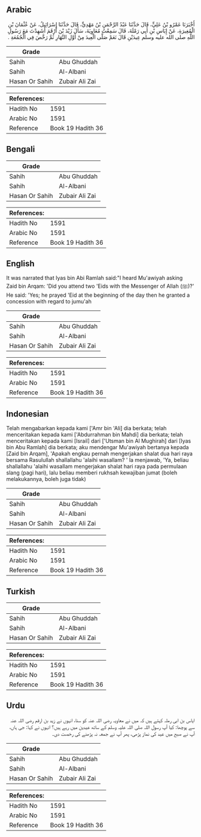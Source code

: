 ## Arabic


<div dir="rtl" lang="ar" style={{fontSize:'larger',backgroundColor:'#f8f9fa',padding:20}}>
أَخْبَرَنَا عَمْرُو بْنُ عَلِيٍّ، قَالَ حَدَّثَنَا عَبْدُ الرَّحْمَنِ بْنُ مَهْدِيٍّ، قَالَ حَدَّثَنَا إِسْرَائِيلُ، عَنْ عُثْمَانَ بْنِ الْمُغِيرَةِ، عَنْ إِيَاسِ بْنِ أَبِي رَمْلَةَ، قَالَ سَمِعْتُ مُعَاوِيَةَ، سَأَلَ زَيْدَ بْنَ أَرْقَمَ أَشَهِدْتَ مَعَ رَسُولِ اللَّهِ صلى الله عليه وسلم عِيدَيْنِ قَالَ نَعَمْ صَلَّى الْعِيدَ مِنْ أَوَّلِ النَّهَارِ ثُمَّ رَخَّصَ فِي الْجُمُعَةِ ‏.‏
</div>
<div style={{backgroundColor:'#f8f9fa',padding:20, marginBottom: 10}}><table> <thead> <tr> <th>Grade</th> <th></th> </tr> </thead> <tbody> <tr><td>Sahih</td><td>Abu Ghuddah</td></tr><tr><td>Sahih</td><td>Al-Albani</td></tr><tr><td>Hasan Or Sahih</td><td>Zubair Ali Zai</td></tr></tbody></table><table> <thead> <tr> <th>References:</th> <th></th> </tr> </thead> <tbody><tr><td>Hadith No</td><td>1591</td></tr><tr><td>Arabic No</td><td>1591</td></tr><tr><td>Reference</td><td>Book 19 Hadith 36</td></tr></tbody></table></div>

## Bengali


<div dir="ltr" lang="bn" style={{fontSize:'larger',backgroundColor:'#f8f9fa',padding:20}}>

</div>
<div style={{backgroundColor:'#f8f9fa',padding:20, marginBottom: 10}}><table> <thead> <tr> <th>Grade</th> <th></th> </tr> </thead> <tbody> <tr><td>Sahih</td><td>Abu Ghuddah</td></tr><tr><td>Sahih</td><td>Al-Albani</td></tr><tr><td>Hasan Or Sahih</td><td>Zubair Ali Zai</td></tr></tbody></table><table> <thead> <tr> <th>References:</th> <th></th> </tr> </thead> <tbody><tr><td>Hadith No</td><td>1591</td></tr><tr><td>Arabic No</td><td>1591</td></tr><tr><td>Reference</td><td>Book 19 Hadith 36</td></tr></tbody></table></div>

## English


<div dir="ltr" lang="en" style={{fontSize:'larger',backgroundColor:'#f8f9fa',padding:20}}>
It was narrated that Iyas bin Abi Ramlah said:"I heard Mu'awiyah asking Zaid bin Arqam: 'Did you attend two 'Eids with the Messenger of Allah (ﷺ)?' He said: 'Yes; he prayed 'Eid at the beginning of the day then he granted a concession with regard to jumu'ah
</div>
<div style={{backgroundColor:'#f8f9fa',padding:20, marginBottom: 10}}><table> <thead> <tr> <th>Grade</th> <th></th> </tr> </thead> <tbody> <tr><td>Sahih</td><td>Abu Ghuddah</td></tr><tr><td>Sahih</td><td>Al-Albani</td></tr><tr><td>Hasan Or Sahih</td><td>Zubair Ali Zai</td></tr></tbody></table><table> <thead> <tr> <th>References:</th> <th></th> </tr> </thead> <tbody><tr><td>Hadith No</td><td>1591</td></tr><tr><td>Arabic No</td><td>1591</td></tr><tr><td>Reference</td><td>Book 19 Hadith 36</td></tr></tbody></table></div>

## Indonesian


<div dir="ltr" lang="id" style={{fontSize:'larger',backgroundColor:'#f8f9fa',padding:20}}>
Telah mengabarkan kepada kami ['Amr bin 'Ali] dia berkata; telah menceritakan kepada kami ['Abdurrahman bin Mahdi] dia berkata; telah menceritakan kepada kami [Israil] dari ['Utsman bin Al Mughirah] dari [Iyas bin Abu Ramlah] dia berkata; aku mendengar Mu'awiyah bertanya kepada [Zaid bin Arqam], 'Apakah engkau pernah mengerjakan shalat dua hari raya bersama Rasulullah shallallahu 'alaihi wasallam? ' la menjawab, 'Ya, beliau shallallahu 'alaihi wasallam mengerjakan shalat hari raya pada permulaan slang (pagi hari), lalu beliau memberi rukhsah kewajiban jumat (boleh melakukannya, boleh juga tidak)
</div>
<div style={{backgroundColor:'#f8f9fa',padding:20, marginBottom: 10}}><table> <thead> <tr> <th>Grade</th> <th></th> </tr> </thead> <tbody> <tr><td>Sahih</td><td>Abu Ghuddah</td></tr><tr><td>Sahih</td><td>Al-Albani</td></tr><tr><td>Hasan Or Sahih</td><td>Zubair Ali Zai</td></tr></tbody></table><table> <thead> <tr> <th>References:</th> <th></th> </tr> </thead> <tbody><tr><td>Hadith No</td><td>1591</td></tr><tr><td>Arabic No</td><td>1591</td></tr><tr><td>Reference</td><td>Book 19 Hadith 36</td></tr></tbody></table></div>

## Turkish


<div dir="ltr" lang="tr" style={{fontSize:'larger',backgroundColor:'#f8f9fa',padding:20}}>

</div>
<div style={{backgroundColor:'#f8f9fa',padding:20, marginBottom: 10}}><table> <thead> <tr> <th>Grade</th> <th></th> </tr> </thead> <tbody> <tr><td>Sahih</td><td>Abu Ghuddah</td></tr><tr><td>Sahih</td><td>Al-Albani</td></tr><tr><td>Hasan Or Sahih</td><td>Zubair Ali Zai</td></tr></tbody></table><table> <thead> <tr> <th>References:</th> <th></th> </tr> </thead> <tbody><tr><td>Hadith No</td><td>1591</td></tr><tr><td>Arabic No</td><td>1591</td></tr><tr><td>Reference</td><td>Book 19 Hadith 36</td></tr></tbody></table></div>

## Urdu


<div dir="rtl" lang="ur" style={{fontSize:'larger',backgroundColor:'#f8f9fa',padding:20}}>
ایاس بن ابی رملہ کہتے ہیں کہ میں نے معاویہ رضی اللہ عنہ کو سنا، انہوں نے زید بن ارقم رضی اللہ عنہ سے پوچھا: کیا آپ رسول اللہ صلی اللہ علیہ وسلم کے ساتھ عیدین میں رہے ہیں؟ انہوں نے کہا: جی ہاں، آپ نے صبح میں عید کی نماز پڑھی، پھر آپ نے جمعہ نہ پڑھنے کی رخصت دی۔
</div>
<div style={{backgroundColor:'#f8f9fa',padding:20, marginBottom: 10}}><table> <thead> <tr> <th>Grade</th> <th></th> </tr> </thead> <tbody> <tr><td>Sahih</td><td>Abu Ghuddah</td></tr><tr><td>Sahih</td><td>Al-Albani</td></tr><tr><td>Hasan Or Sahih</td><td>Zubair Ali Zai</td></tr></tbody></table><table> <thead> <tr> <th>References:</th> <th></th> </tr> </thead> <tbody><tr><td>Hadith No</td><td>1591</td></tr><tr><td>Arabic No</td><td>1591</td></tr><tr><td>Reference</td><td>Book 19 Hadith 36</td></tr></tbody></table></div>